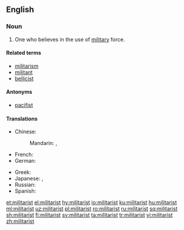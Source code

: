 ==English==

===Noun===
{{en-noun}}

# One who believes in the use of [[military]] force.

====Related terms====
* [[militarism]]
* [[militant]]
* [[bellicist]]

====Antonyms====
* [[pacifist]]

====Translations====
{{trans-top|one who believes in military force}}
* Chinese:
*: Mandarin: {{t|cmn|軍國主義者|sc=Hani}}, {{t+|cmn|军国主义者|tr=jūnguózhǔyì|sc=Hani}}
* French: {{t+|fr|militariste}}
* German: {{t|de|Militarist|m}}
{{trans-mid}}
* Greek: {{t+|el|στρατοκράτης|m}}
* Japanese: {{t+|ja|軍国主義者|tr=gunkokushugisha}}, {{t+|ja|鷹派|tr=takaha}}
* Russian: {{t+|ru|милитарист|m}}
* Spanish: {{t|es|militarista|m|f}}
{{trans-bottom}}

[[et:militarist]]
[[el:militarist]]
[[hy:militarist]]
[[io:militarist]]
[[ku:militarist]]
[[hu:militarist]]
[[ml:militarist]]
[[uz:militarist]]
[[pl:militarist]]
[[ro:militarist]]
[[ru:militarist]]
[[sq:militarist]]
[[sh:militarist]]
[[fi:militarist]]
[[sv:militarist]]
[[ta:militarist]]
[[tr:militarist]]
[[vi:militarist]]
[[zh:militarist]]